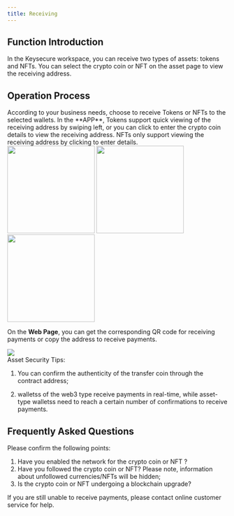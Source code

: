 ```yaml
---
title: Receiving
---
```



##  Function Introduction

In the Keysecure workspace, you can receive two types of assets: tokens and NFTs. You can select the crypto coin or NFT on the asset page to view the receiving address.

##  Operation Process

<Steps>
<Step title="Select the Type of Asset to Receive">
According to your business needs, choose to receive Tokens or NFTs to the selected wallets.
</Step>
<Step title="View Receiving Address">
In the **APP**, Tokens support quick viewing of the receiving address by swiping left, or you can click to enter the crypto coin details to view the receiving address. NFTs only support viewing the receiving address by clicking to enter details.
<div className="w-full flex items-center justify-center">
    <CardGroup cols={3}>
    <img src="/images/user-guide/receive1.jpg" width="200"/>
   <img src="/images/user-guide/receive2.jpg" width="200"/>
   <img src="/images/user-guide/receive3.jpg" width="200"/>
    </CardGroup>
</div>


On the **Web Page**, you can get the corresponding QR code for receiving payments or copy the address to receive payments.
<div className="w-full flex items-center justify-center">
    <img src="/images/user-guide/receiveweb1en .png" />
</div>
</Step>
</Steps>

<Tip>
Asset Security Tips:

1. You can confirm the authenticity of the transfer coin through the contract address;

2. walletss of the web3 type receive payments in real-time, while asset-type walletss need to reach a certain number of confirmations to receive payments.
</Tip>

##  Frequently Asked Questions

<Accordion title="Why can't I initiate the receiving of crypto coin or NFT ?">
Please confirm the following points:

1. Have you enabled the network for the crypto coin or NFT ?
2. Have you followed the crypto coin or NFT? Please note, information about unfollowed currencies/NFTs will be hidden;
3. Is the crypto coin or NFT undergoing a blockchain upgrade?

If you are still unable to receive payments, please contact online customer service for help.
</Accordion>
